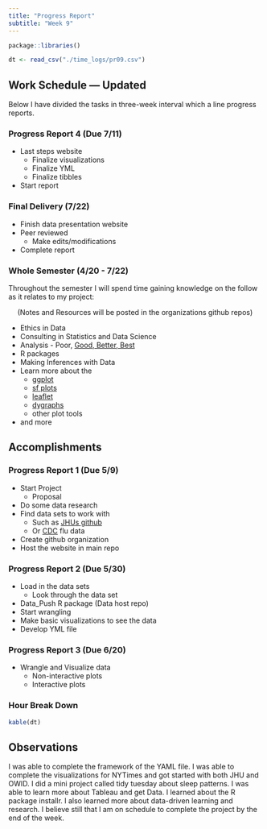 ```yaml
---
title: "Progress Report"
subtitle: "Week 9"
---
```


```r
package::libraries()

dt <- read_csv("./time_logs/pr09.csv")
```


## Work Schedule --- Updated

Below I have divided the tasks in three-week interval which a line progress reports. 

### Progress Report 4 (Due 7/11)

* Last steps website
  + Finalize visualizations 
  + Finalize YML
  + Finalize tibbles
* Start report

### Final Delivery (7/22)

* Finish data presentation website
* Peer reviewed 
  + Make edits/modifications
* Complete report

### Whole Semester (4/20 - 7/22)

Throughout the semester I will spend time gaining knowledge on the follow as it relates to my project:  

&emsp; (Notes and Resources will be posted in the organizations github repos)

* Ethics in Data
* Consulting in Statistics and Data Science
* Analysis - Poor, [Good, Better, Best](https://www.churchofjesuschrist.org/study/general-conference/2007/10/good-better-best?lang=eng)
* R packages
* Making Inferences with Data
* Learn more about the 
  + [ggplot](https://www.rdocumentation.org/packages/ggplot2/versions/3.3.0)
  + [sf plots](https://r-spatial.github.io/sf/articles/sf1.html)
  + [leaflet](https://leafletjs.com/)
  + [dygraphs](https://rstudio.github.io/dygraphs/)
  + other plot tools
* and more

## Accomplishments 

### Progress Report 1 (Due 5/9)

* Start Project
  + Proposal
* Do some data research
* Find data sets to work with
  + Such as [JHUs github](https://github.com/CSSEGISandData/COVID-19)
  + Or [CDC](https://www.cdc.gov/flu/weekly/weeklyarchives2019-2020/data/whoAllregt_phl15.html) flu data
* Create github organization
* Host the website in main repo

### Progress Report 2 (Due 5/30)

* Load in the data sets
  + Look through the data set
* Data_Push R package (Data host repo)  
* Start wrangling
* Make basic visualizations to see the data
* Develop YML file 

### Progress Report 3 (Due 6/20)

* Wrangle and Visualize data
  + Non-interactive plots
  + Interactive plots

### Hour Break Down

```r
kable(dt)
```

## Observations 

I was able to complete the framework of the YAML file. I was able to complete the visualizations for NYTimes and got started with both JHU and OWID. I did a mini project called tidy tuesday about sleep patterns. I was able to learn more about Tableau and get Data. I learned about the R package installr. I also learned more about data-driven learning and research. I believe still that I am on schedule to complete the project by the end of the week. 
